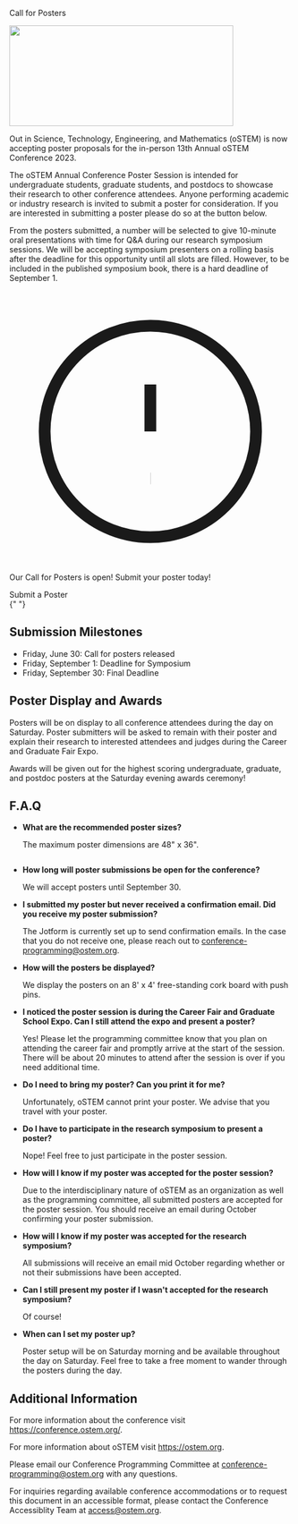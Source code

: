 
<SiteLayout title="Call for Posters">

<div className="border-b-4 border-mulberry border-solid pb-4 mb-4 text-center">
  <p className="text-5xl font-display font-black">Call for Posters</p>
</div>

<Image
  src="/2023 cfp.png"
  alt=""
  layout="responsive"
  width="400"
  height="180"
  priority="true"
/>

Out in Science, Technology, Engineering, and Mathematics (oSTEM) is now
accepting poster proposals for the in-person 13th Annual oSTEM Conference 2023.

The oSTEM Annual Conference Poster Session is intended for undergraduate
students, graduate students, and postdocs to showcase their research to other
conference attendees. Anyone performing academic or industry research is invited
to submit a poster for consideration. If you are interested in submitting a
poster please do so at the button below.

From the posters submitted, a number will be selected to give 10-minute oral
presentations with time for Q&A during our research symposium sessions. We will
be accepting symposium presenters on a rolling basis after the deadline for this
opportunity until all slots are filled. However, to be included in the published
symposium book, there is a hard deadline of September 1.

<div className="bg-tint-spruce-light text-2xl mt-4 p-8 rounded">
  <p className="flex items-center">
    <svg
      xmlns="http://www.w3.org/2000/svg"
      className="h-6 w-6 mr-3"
      fill="none"
      viewBox="0 0 24 24"
      stroke="currentColor"
    >
      <path
        strokeLinecap="round"
        strokeLinejoin="round"
        strokeWidth={2}
        d="M12 8v4m0 4h.01M21 12a9 9 0 11-18 0 9 9 0 0118 0z"
      />
    </svg>
    Our Call for Posters is open! Submit your poster today!
  </p>
  <CTAButton onClick={"https://form.jotform.com/231806601803146"}>
    Submit a Poster
  </CTAButton>
</div>{" "}

## Submission Milestones

- Friday, June 30: Call for posters released
- Friday, September 1: Deadline for Symposium
- Friday, September 30: Final Deadline

## Poster Display and Awards

Posters will be on display to all conference attendees during the day on
Saturday. Poster submitters will be asked to remain with their poster and
explain their research to interested attendees and judges during the Career and
Graduate Fair Expo.

Awards will be given out for the highest scoring undergraduate, graduate, and
postdoc posters at the Saturday evening awards ceremony!

## F.A.Q

- **What are the recommended poster sizes?**

  The maximum poster dimensions are 48" x 36".

<img src="/images/poster-dimensions.jpg" alt="" />

- **How long will poster submissions be open for the conference?**

  We will accept posters until September 30.

- **I submitted my poster but never received a confirmation email. Did you
  receive my poster submission?**

  The Jotform is currently set up to send confirmation emails. In the case that
  you do not receive one, please reach out to conference-programming@ostem.org.

- **How will the posters be displayed?**

  We display the posters on an 8' x 4' free-standing cork board with push pins.

- **I noticed the poster session is during the Career Fair and Graduate School
  Expo. Can I still attend the expo and present a poster?**

  Yes! Please let the programming committee know that you plan on attending the
  career fair and promptly arrive at the start of the session. There will be
  about 20 minutes to attend after the session is over if you need additional
  time.

- **Do I need to bring my poster? Can you print it for me?**

  Unfortunately, oSTEM cannot print your poster. We advise that you travel with
  your poster.

- **Do I have to participate in the research symposium to present a poster?**

  Nope! Feel free to just participate in the poster session.

- **How will I know if my poster was accepted for the poster session?**

  Due to the interdisciplinary nature of oSTEM as an organization as well as the
  programming committee, all submitted posters are accepted for the poster
  session. You should receive an email during October confirming your poster
  submission.

- **How will I know if my poster was accepted for the research symposium?**

  All submissions will receive an email mid October regarding whether or not their submissions have been accepted.

- **Can I still present my poster if I wasn't accepted for the research
  symposium?**

  Of course!

- **When can I set my poster up?**

  Poster setup will be on Saturday morning and be available throughout the day
  on Saturday. Feel free to take a free moment to wander through the posters
  during the day.

## Additional Information

For more information about the conference visit
https://conference.ostem.org/.

For more information about oSTEM visit https://ostem.org.

Please email our Conference Programming Committee at
conference-programming@ostem.org with any questions.

For inquiries regarding available conference accommodations or to request this
document in an accessible format, please contact the Conference Accessiblity
Team at access@ostem.org.

</SiteLayout>
